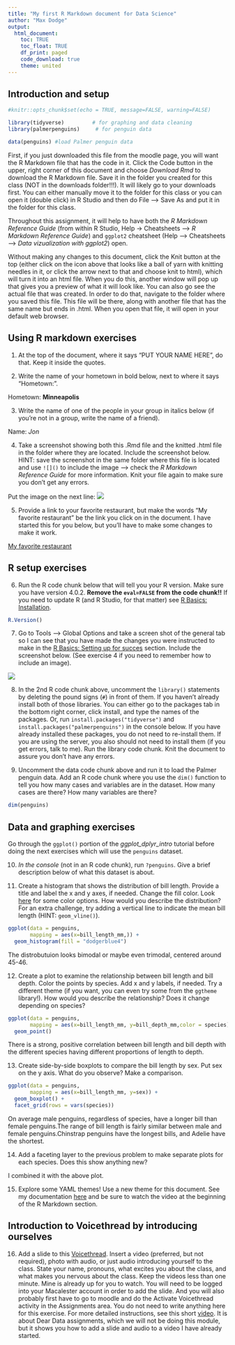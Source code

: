 ```yaml
---
title: "My first R Markdown document for Data Science"
author: "Max Dodge"
output: 
  html_document:
    toc: TRUE
    toc_float: TRUE
    df_print: paged
    code_download: true
    theme: united
---
```


## Introduction and setup

```r
#knitr::opts_chunk$set(echo = TRUE, message=FALSE, warning=FALSE)
```

```r
library(tidyverse)         # for graphing and data cleaning
library(palmerpenguins)     # for penguin data
```

```r
data(penguins) #load Palmer penguin data
```

First, if you just downloaded this file from the moodle page, you will want the R Markdown file that has the code in it. Click the Code button in the upper, right corner of this document and choose *Download Rmd* to download the R Markdown file.  Save it in the folder you created for this class (NOT in the downloads folder!!!). It will likely go to your downloads first. You can either manually move it to the folder for this class or you can open it (double click) in R Studio and then do File --> Save As and put it in the folder for this class.

Throughout this assignment, it will help to have both the *R Markdown Reference Guide* (from within R Studio, Help -> Cheatsheets --> *R Markdown Reference Guide*) and `ggplot2` cheatsheet (Help --> Cheatsheets --> *Data vizualization with ggplot2*) open. 

Without making any changes to this document, click the Knit button at the top (either click on the icon above that looks like a ball of yarn with knitting needles in it, or click the arrow next to that and choose knit to html), which will turn it into an html file. When you do this, another window will pop up that gives you a preview of what it will look like. You can also go see the actual file that was created. In order to do that, navigate to the folder where you saved this file. This file will be there, along with another file that has the same name but ends in .html. When you open that file, it will open in your default web browser.

## Using R markdown exercises

  1. At the top of the document, where it says "PUT YOUR NAME HERE", do that. Keep it inside the quotes.

  2. Write the name of your hometown in bold below, next to where it says "Hometown:".

 Hometown: **Minneapolis**

 3. Write the name of one of the people in your group in italics below (if you're not in a group, write the name of a friend).

  Name: *Jon*

  4. Take a screenshot showing both this .Rmd file and the knitted .html file in the folder where they are located. Include the screenshot below. HINT: save the screenshot in the same folder where this file is located and use `![]()` to include the image --> check the *R Markdown Reference Guide* for more information. Knit your file again to make sure you don't get any errors.  

Put the image on the next line:
![](/Users/maxwelldodge/Desktop/Data Science/Exercise1SC.png)

  5. Provide a link to your favorite restaurant, but make the words "My favorite restaurant" be the link you click on in the document. I have started this for you below, but you'll have to make some changes to make it work.

  [My favorite restaurant](http://sabbaiexpress.com/)

## R setup exercises

  6. Run the R code chunk below that will tell you your R version. Make sure you have version 4.0.2. **Remove the `eval=FALSE` from the code chunk!!** If you need to update R (and R Studio, for that matter) see [R Basics: Installation](https://r-basics.netlify.app/#Installation).
  
```r
R.Version()
```
   
  7. Go to Tools --> Global Options and take a screen shot of the general tab so I can see that you have made the changes you were instructed to make in the [R Basics: Setting up for succes](https://r-basics.netlify.app/#Setting_up_for_success) section. Include the screenshot below. (See exercise 4 if you need to remember how to include an image).

![](/Users/maxwelldodge/Desktop/Data Science/Exercise1SC2.png)

  8. In the 2nd R code chunk above, uncomment the `library()` statements by deleting the pound signs (`#`) in front of them. If you haven't already install both of those libraries. You can either go to the packages tab in the bottom right corner, click install, and type the names of the packages. Or, run `install.packages("tidyverse")` and `install.packages("palmerpenguins")` in the console below. If you have already installed these packages, you do not need to re-install them. If you are using the server, you also should not need to install them (if you get errors, talk to me). Run the library code chunk. Knit the document to assure you don't have any errors.
  
  9. Uncomment the data code chunk above and run it to load the Palmer penguin data. Add an R code chunk where you use the `dim()` function to tell you how many cases and variables are in the dataset. How many cases are there? How many variables are there?
  
```r
dim(penguins)
```
  
## Data and graphing exercises

Go through the `ggplot()` portion of the *ggplot_dplyr_intro* tutorial before doing the next exercises which will use the `penguins` dataset.

  10. *In the console* (not in an R code chunk), run `?penguins`. Give a brief description below of what this dataset is about.  
  
  11. Create a histogram that shows the distribution of bill length. Provide a title and label the x and y axes, if needed. Change the fill color. Look [here](http://sape.inf.usi.ch/quick-reference/ggplot2/colour) for some color options. How would you describe the distribution? For an extra challenge, try adding a vertical line to indicate the mean bill length (HINT: `geom_vline()`).
  
```r
ggplot(data = penguins,
       mapping = aes(x=bill_length_mm,)) +
  geom_histogram(fill = "dodgerblue4")
```
  The distrobutuion looks bimodal or maybe even trimodal, centered around 45-46.
  
  12. Create a plot to examine the relationship between bill length and bill depth. Color the points by species. Add x and y labels, if needed. Try a different theme (if you want, you can even try some from the `ggtheme` library!). How would you describe the relationship? Does it change depending on species?
  
```r
ggplot(data = penguins,
       mapping = aes(x=bill_length_mm, y=bill_depth_mm,color = species)) +
  geom_point()
```
  
  There is a strong, positive correlation between bill length and bill depth with the different species having different proportions of length to depth.
  
  13. Create side-by-side boxplots to compare the bill length by sex. Put sex on the y axis. What do you observe? Make a comparison.
```r
ggplot(data = penguins,
       mapping = aes(x=bill_length_mm, y=sex)) +
  geom_boxplot() +
  facet_grid(rows = vars(species))
```
  
On average male penguins, regardless of species, have a longer bill than female penguins.The range of bill length is fairly similar between male and female penguins.Chinstrap penguins have the longest bills, and Adelie have the shortest.
  
  14. Add a faceting layer to the previous problem to make separate plots for each species. Does this show anything new?
  
  I combined it with the above plot.
  
  15. Explore some YAML themes! Use a new theme for this document. See my documentation [here](https://r-basics.netlify.app/#Themes) and be sure to watch the video at the beginning of the R Markdown section.
  
  
  
## Introduction to Voicethread by introducing ourselves  
  
  16. Add a slide to this [Voicethread](https://macalester.voicethread.com/share/16510768/). Insert a video (preferred, but not required), photo with audio, or just audio introducing yourself to the class. State your name, pronouns, what excites you about the class, and what makes you nervous about the class. Keep the videos less than one minute. Mine is already up for you to watch. You will need to be logged into your Macalester account in order to add the slide. And you will also probably first have to go to moodle and do the Activate Voicethread activity in the Assignments area. You do not need to write anything here for this exercise. For more detailed instructions, see this short [video](https://voicethread.com/share/15185612/). It is about Dear Data assignments, which we will not be doing this module, but it shows you how to add a slide and audio to a video I have already started.
  
  
